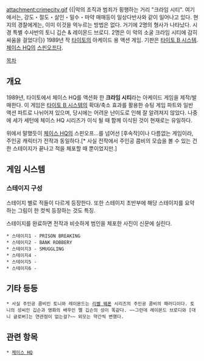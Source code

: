 attachment:crimecity.gif
{{|악의 조직과 범죄가 횡행하는 거리 "크라임 시티". 여기에서는, 강도・절도・살인・밀수・마약 매매등이 일상다반사와 같이 일어나고 있다. 현지의 경찰에게는, 이미 이것을 억누르는 방법은 없다.
거기에 2명의 형사가 나타났다. 시경 특별 수사반의 토니 깁슨 & 레이몬드 브로디.
2명은 이 악의 소굴 크라임 시티에 감히 싸움을 걸었다!|}}
1989년 작 [[타이토]]의 아케이드 용 액션 게임. 기판은 [[타이토 B 시스템]]. [[체이스 HQ]]의 [[스핀오프]]다.

[[목차]]

== 개요 ==
1989년, 타이토에서 체이스 HQ를 액션화 한 '''크라임 시티'''라는 아케이드 게임을 제작/발매한다. 이 게임은 [[타이토 B 시스템]]의 확대/축소 효과를 활용한 슈팅 게임 파트와 일반 액션 파트로 나뉘어져 있으며, 당시에는 어려운 난이도로 인해 잘 알려져지 않았다. 나중에 세가 세턴에 체이스 HQ 시리즈가 이식 될 때 함께 이식된 것이 현재로는 유일하다.

위에서 말했듯이 [[체이스 HQ]]의 스핀오프...를 넘어선 [후속작]이나 다름없는 게임이라, 주인공 캐릭터가 전작과 동일하다.[* 사실 전작에서 주인공 콤비의 모습을 볼 수 있는 건 한 스테이지가 끝나고 적을 체포할 때 뿐이었지만.]

== 게임 시스템 ==

=== 스테이지 구성 ===
스테이지 별로 적들이 다르게 등장한다. 또한 스테이지 초반부에 해당 스테이지를 요약하는 그림이 한 컷씩 등장하는 것도 특징.

스테이지를 완료하면 전작과 비슷하게 범인을 체포한 사진이 신문에 실린다.
 * 스테이지1 - PRISON BREAKING
 * 스테이지2 - BANK ROBBERY
 * 스테이지3 - SMUGGLING
 * 스테이지4 -
 * 스테이지5 -
 * 스테이지6 -
== 기타 등등 ==
 * 사실 주인공 콤비인 토니와 레이몬드는 [[리쎌 웨폰]] 시리즈의 주인공 콤비의 패러디이다. 토니의 성씨인 깁슨과 영화의 배우인 멜 깁슨의 성이 똑같다. ~~그런데 레이몬드 브로디와 [대니 글로버]는 연관점이 없는걸?~~ 외모는 약간씩 변했다.

== 관련 항목 ==
 * [[체이스 HQ]]

